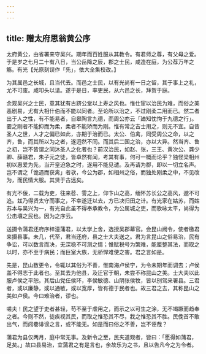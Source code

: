 ```yaml
---
---
---
```

title: 赠太府思翁黄公序
---



太府黄公，由省署来守吴兴。期年而百姓服从其教令。有君师之尊，有父母之爱。于是岁之七月二十有八日，当公岳降之辰，郡之士民，咸造在庭，为公荐万年之觞。有光【光原刻误作「先」，依大全集校改。】

为其属邑之长城，且当代去。而邑之士民，以有光尚有一日之留，其于事上之礼，尤不可废。咸叩头以请。遂于是日，率吏民，从六邑之长，拜贺于庭。

余观吴兴之士民，意其犹有古跻公堂以上寿之风也。惟仕宦以治民为难，而俗之美恶剧易，尤有大相什伯而不能以同者。至论所以治之，不过刚柔二用而已。然二者出于人之性，有不能易者，自皋陶言九德，而周公亦云「廸知忱恂于九德之行」。要之刚者不能抑而为柔，柔者不能矫而为刚。惟有常之吉士用之，则无不宜。自昔圣人之世，人才之偏已如此，亦期于治而已。太公、伯禽，同受周公之命，以之齐，鲁，而其所以为之者，遂迥然不同。而其后二国之治，亦以大异。然当齐、鲁之初，岂不皆谓之同沐圣人之化者也？前汉治民，如赵、张，三王、黄次公、龚少卿、薛赣君，朱子元之徒，皆卓然有闻，考其有事，何可一概而论乎？独怪梁相州初以惠爱为先，当开皇迫急之时，遂用不能见谴。及再请为郡，即以一切立名声。岂不谓之「诡遇而获禽」者欤，今公为郡，如相州之俗，而独处刚柔之中，不见改为，而民情大服。其贤于古远矣。

有光不佞，二载为吏，往来苕、霅之上，仰卞山之高，缅怀苏长公之高风，邈不可追。兹乃得贤太守而事之，不幸遂迁以去，方已决归田之计。有光家在姑苏，而姑苏本与吴兴为一，有光自此虽不得奉承教令，为公属城之吏，而歌咏太平，尚得为公击壤之民也。因为之序云。

送摄令蒲君还府序梓潼蒲君，以太学上舍，选授吴郡幕官。会昆山阙令，使者檄君来摄县事。未几，代至，君当还府，县之士大夫送之。君为言昆山之俗易治，民有争讼，可以数言而决，无深稳不可测之情；惟赋税号为繁难，能厘整其法，而取之以时，亦不至于病民；而巨室大族，无骄悍难使之害。君之言如是。

先是，昆山数更令，令辄以其俗为不善，惟南海卢侯宁，为令未期年而调去；卢侯盖不得志于此者也。至其去为他县，及迁官于朝，未尝不称昆山之美。士大夫以此服卢侯之平恕。其后山党任侯环，李侯敏德、山阴张侯牧，皆以别驾来署县。三君者，或以廉静，或以通敏，或以宽厚，皆有德于民者也。故三君之去，其称昆山之美如卢侯。今曰难治者，谬也。

嗟夫！民之望于吏者甚轻，苟不至于虐用之，而示之以可生之涂，无不竭蹶而趋奉之者。今则不然，徒疾视其民，而取之惟恐其不尽，戕之惟恐其不胜。民俛首不敢出气，而闾巷诽谤之言，或不能无。如是而曰俗之不善，岂不诬哉？

蒲君为县仅两月，庭中常无事。及新令之至，民夹道观者，皆曰：「愿得如蒲君，足矣。」故曰县易治，宜蒲君之有是言也，余故乐为之书，且以告凡今之为令者。